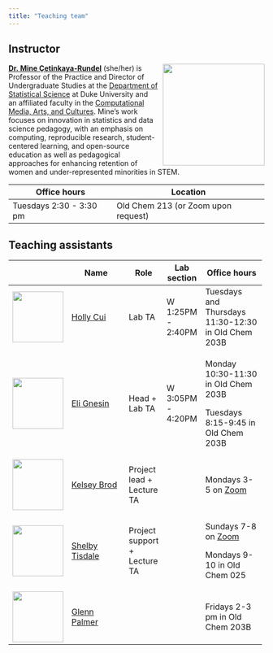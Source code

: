 ```yaml
---
title: "Teaching team"
---
```


## Instructor

![](images/team/mine.png){style="float:right;padding: 0 0 0 10px;" fig-alt="Headshot of Dr. Mine Çetinkaya-Rundel" width="200"}

[**Dr. Mine Çetinkaya-Rundel**](http://mine-cr.com/) (she/her) is Professor of the Practice and Director of Undergraduate Studies at the [Department of Statistical Science](https://stat.duke.edu/) at Duke University and an affiliated faculty in the [Computational Media, Arts, and Cultures](https://cmac.duke.edu/). Mine's work focuses on innovation in statistics and data science pedagogy, with an emphasis on computing, reproducible research, student-centered learning, and open-source education as well as pedagogical approaches for enhancing retention of women and under-represented minorities in STEM.

| Office hours            | Location                            |
|-------------------------|-------------------------------------|
| Tuesdays 2:30 - 3:30 pm | Old Chem 213 (or Zoom upon request) |

## Teaching assistants

+------------------------------------------+---------------------------------------------------------------+------------------------------+-------------------+------------------------------------------------------------+
|                                          | Name                                                          | Role                         | Lab section       | Office hours                                               |
+==========================================+===============================================================+==============================+===================+============================================================+
| ![](images/team/holly.png){width="100"}  | [Holly Cui](https://www.linkedin.com/in/holly-cui-4b4520236/) | Lab TA                       | W 1:25PM - 2:40PM | Tuesdays and Thursdays 11:30-12:30 in Old Chem 203B        |
+------------------------------------------+---------------------------------------------------------------+------------------------------+-------------------+------------------------------------------------------------+
| ![](images/team/eli.png){width="100"}    | [Eli Gnesin](https://www.linkedin.com/in/elignesin/)          | Head + Lab TA                | W 3:05PM - 4:20PM | Monday 10:30-11:30 in Old Chem 203B                        |
|                                          |                                                               |                              |                   |                                                            |
|                                          |                                                               |                              |                   | Tuesdays 8:15-9:45 in Old Chem 203B                        |
+------------------------------------------+---------------------------------------------------------------+------------------------------+-------------------+------------------------------------------------------------+
| ![](images/team/kelsey.png){width="100"} | [Kelsey Brod](https://www.kelseybrod.com/)                    | Project lead + Lecture TA    |                   | Mondays 3-5 on [Zoom](https://duke.zoom.us/j/93140556044)  |
+------------------------------------------+---------------------------------------------------------------+------------------------------+-------------------+------------------------------------------------------------+
| ![](images/team/shelby.png){width="100"} | [Shelby Tisdale](https://www.linkedin.com/in/shelby-tisdale/) | Project support + Lecture TA |                   | Sundays 7-8 on [Zoom](https://duke.zoom.us/j/91926689475)  |
|                                          |                                                               |                              |                   |                                                            |
|                                          |                                                               |                              |                   | Mondays 9-10 in Old Chem 025                               |
+------------------------------------------+---------------------------------------------------------------+------------------------------+-------------------+------------------------------------------------------------+
| ![](images/team/glenn.png){width="100"}  | [Glenn Palmer](https://scholars.duke.edu/person/glenn.palmer) |                              |                   | Fridays 2-3 pm in Old Chem 203B                            |
+------------------------------------------+---------------------------------------------------------------+------------------------------+-------------------+------------------------------------------------------------+
